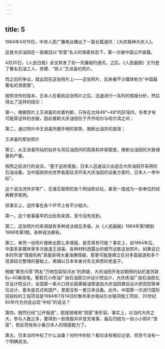 ```yaml
---
---
---
```

title: 5
---



1964年4月19日，中央人民广播电台播出了一篇长篇通讯：《大庆精神大庆人》。

这是大庆油田在一直被冠以“农垦”名义的保密状态下，第一次被中国公开披露。

4月20日，《人民日报》全文转发了前一天播报的通讯。之后，《人民画报》又刊登了著名石油工人、劳模、“铁人”王进喜的照片。

而之后的争议，就出现在这张照片上——这张照片，后来被不少媒体称为“中国最著名的泄密案”。

按照流传的版本，日本人在看到这张照片之后，迅速进行一系列的情报分析，然后得出了这样的结论：

第一，根据照片上王进喜的衣着判断，只有在北纬46°~48°的区域内，冬季才有可能穿这样的衣服，因此推断大庆油田位于齐齐哈尔与哈尔滨之间；

第二，通过照片中王进喜所握手柄的架势，推断出油井的直径；

王进喜的那张照片



第三，从王进喜所站的钻井与背后油田间的距离和井架密度，推断出油田的大致储量和产量。

按照之前流行的说法，“基于这些情报，日本人迅速设计出适合大庆油田开采用的石油设备。当中国政府向世界各国征求开采大庆油田的设备方案时，日本人一举中标”。

这个说法流传非常广，见诸互联网的各个网站和论坛，甚至一度成为一些单位的经典教学案例。

但事实上，这件事在各个环节上有不少疑点。

第一，这个故事最早的出处和来源，至今没有找到。

第二，这张照片的来源就有多种说法相互矛盾，从《人民画报》1964年第1期到1966年第1期，各种说法都有。

第三，单凭一张照片推断出那么多情报，是否真有可能？事实上，自1964年后，中国多家媒体曾多次报道王进喜，各种材料透露出的细节远胜这张照片。如果说日本的所谓“情报机构”真能获得大量准确情报，那更可能是建立在对多篇报道和多个信源综合整理的基础上，再辅以日本本身对东北熟悉的老底子。

根据“果壳问答”网友“万物包容恒河水”的质疑，大庆油田开发初期用的钻机是苏联Бу-40柴改电，葡萄花小炼油厂由石油部兰州设计院设计，大庆炼油厂由石油部北京设计院设计，全国第一条大口径长距离输油管道由大庆油田建设设计研究院等单位设计，基本是苏式和国产，里面没有一套日本设备。此外，中国第一次进行国际招投标的工程项目是1984年7月14日的鲁布革水电站引水隧洞施工项目，20世纪60年代为何会出现“中标”的说法？



第四，既然已经“公开报道”，那就很难用“泄密”来形容。事实上，以当时大庆之大，参与人数之多，要得到一些情报并非登天难事，最后归结为一张小小照片“泄密”，倒反而有些小看日本人的情报能力了。

第五，日本当时中标了什么设备？何时中的标？都应该有相应记录，但至今没有一个明确说法。
